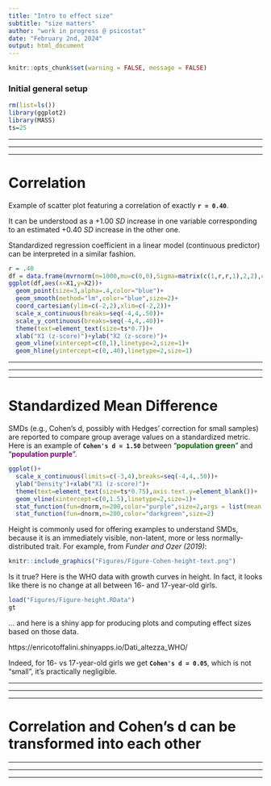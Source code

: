 ```yaml
---
title: "Intro to effect size"
subtitle: "size matters"
author: "work in progress @ psicostat"
date: "February 2nd, 2024"
output: html_document
---
```

\raggedright
\break\break

```r
knitr::opts_chunk$set(warning = FALSE, message = FALSE) 
```

### Initial general setup

```r
rm(list=ls())
library(ggplot2)
library(MASS)
ts=25
```

----------------------------------------------------------------------------------------

----------------------------------------------------------------------------------------

----------------------------------------------------------------------------------------


# Correlation

Example of scatter plot featuring a correlation of exactly **` r = 0.40`**. 

It can be understood as a +1.00 *SD* increase in one variable corresponding to an estimated +0.40 *SD* increase in the other one. 

Standardized regression coefficient in a linear model (continuous predictor) can be interpreted in a similar fashion. 

```r
r = .40
df = data.frame(mvrnorm(n=1000,mu=c(0,0),Sigma=matrix(c(1,r,r,1),2,2),empirical=T))
ggplot(df,aes(x=X1,y=X2))+
  geom_point(size=3,alpha=.4,color="blue")+
  geom_smooth(method="lm",color="blue",size=2)+
  coord_cartesian(ylim=c(-2,2),xlim=c(-2,2))+
  scale_x_continuous(breaks=seq(-4,4,.50))+
  scale_y_continuous(breaks=seq(-4,4,.40))+
  theme(text=element_text(size=ts*0.7))+
  xlab("X1 (z-score)")+ylab("X2 (z-score)")+
  geom_vline(xintercept=c(0,1),linetype=2,size=1)+
  geom_hline(yintercept=c(0,.40),linetype=2,size=1)
```

----------------------------------------------------------------------------------------

----------------------------------------------------------------------------------------

----------------------------------------------------------------------------------------

# Standardized Mean Difference

SMDs (e.g., Cohen's d, possibly with Hedges' correction for small samples) are reported to compare group average values on a standardized metric. Here is an example of **`Cohen's d = 1.50`** between "<span style="color:darkgreen;">**population green**</span>" and "<span style="color:purple;">**population purple**</span>".

```r
ggplot()+
  scale_x_continuous(limits=c(-3,4),breaks=seq(-4,4,.50))+
  ylab("Density")+xlab("X1 (z-score)")+
  theme(text=element_text(size=ts*0.75),axis.text.y=element_blank())+
  geom_vline(xintercept=c(0,1.5),linetype=2,size=1)+
  stat_function(fun=dnorm,n=200,color="purple",size=2,args = list(mean = 1.50))+
  stat_function(fun=dnorm,n=200,color="darkgreen",size=2)
```

Height is commonly used for offering examples to understand SMDs, because it is an immediately visible, non-latent, more or less normally-distributed trait. For example, from *Funder and Ozer (2019)*:

```r
knitr::include_graphics("Figures/Figure-Cohen-height-text.png")
```

Is it true? Here is the WHO data with growth curves in height. In fact, it looks like there is no change at all between 16- and 17-year-old girls. 

```r
load("Figures/Figure-height.RData")
gt
```

... and here is a shiny app for producing plots and computing effect sizes based on those data. 

https://enricotoffalini.shinyapps.io/Dati_altezza_WHO/

Indeed, for 16- vs 17-year-old girls we get **`Cohen's d = 0.05`**, which is not "small", it's practically negligible.


----------------------------------------------------------------------------------------

----------------------------------------------------------------------------------------

----------------------------------------------------------------------------------------

# Correlation and Cohen's d can be transformed into each other





----------------------------------------------------------------------------------------

----------------------------------------------------------------------------------------

----------------------------------------------------------------------------------------
